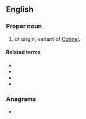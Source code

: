 ==English==
{{root|en|ine-pro|*h₂welh₁-}}

===Proper noun===
{{en-proper noun}}

# {{surname|en|from=Irish|nodot=1}} of {{etyl|ga|en}} origin, variant of [[Connel]].

====Related terms====
{{rel-top}}
* {{l|en|Connel}}
* {{l|en|Connelly}}
* {{l|en|McConnell}}
* {{l|en|O'Connell}}
{{rel-bottom}}

===Anagrams===
* {{anagrams|en|a=cellnno|noncell}}